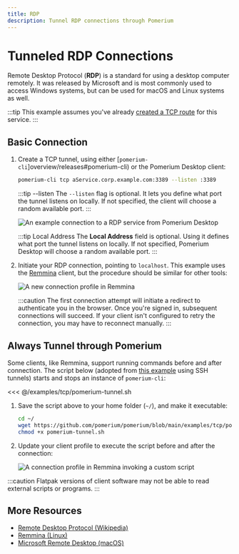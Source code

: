 ```yaml
---
title: RDP
description: Tunnel RDP connections through Pomerium
---
```



# Tunneled RDP Connections

Remote Desktop Protocol (**RDP**) is a standard for using a desktop computer remotely. It was released by Microsoft and is most commonly used to access Windows systems, but can be used for macOS and Linux systems as well.

:::tip
This example assumes you've already [created a TCP route](/docs/tcp#configure-routes) for this service.
:::

## Basic Connection

1. Create a TCP tunnel, using either [`pomerium-cli`]overview/releases#pomerium-cli) or the Pomerium Desktop client:

    <Tabs>
    <TabItem value="pomerium-cli" label="pomerium-cli">

    ```bash
    pomerium-cli tcp aService.corp.example.com:3389 --listen :3389
    ```

    :::tip --listen
    The `--listen` flag is optional. It lets you define what port the tunnel listens on locally. If not specified, the client will choose a random available port.
    :::

    </TabItem>
    <TabItem value="Pomerium Desktop" label="Pomerium Desktop">

    ![An example connection to a RDP service from Pomerium Desktop](img/desktop/example-rdp-connection.png)

    :::tip Local Address
    The **Local Address** field is optional. Using it defines what port the tunnel listens on locally. If not specified, Pomerium Desktop will choose a random available port.
    :::

    </TabItem>
    </Tabs>

1. Initiate your RDP connection, pointing to `localhost`. This example uses the [Remmina](https://remmina.org/) client, but the procedure should be similar for other tools:

    ![A new connection profile in Remmina](img/remmina-connection-profile.png)

    :::caution
    The first connection attempt will initiate a redirect to authenticate you in the browser. Once you're signed in, subsequent connections will succeed. If your client isn't configured to retry the connection, you may have to reconnect manually.
    :::


## Always Tunnel through Pomerium

Some clients, like Remmina, support running commands before and after connection. The script below (adopted from [this example](https://kgibran.wordpress.com/2019/03/13/remmina-rdp-ssh-tunnel-with-pre-and-post-scripts/) using SSH tunnels) starts and stops an instance of `pomerium-cli`:

<<< @/examples/tcp/pomerium-tunnel.sh

1. Save the script above to your home folder (`~/`), and make it executable:

    ```bash
    cd ~/
    wget https://github.com/pomerium/pomerium/blob/main/examples/tcp/pomerium-tunnel.sh
    chmod +x pomerium-tunnel.sh
    ```

1. Update your client profile to execute the script before and after the connection:

    ![A connection profile in Remmina invoking a custom script](img/remmina-connection-scripted.png)

:::caution
Flatpak versions of client software may not be able to read external scripts or programs.
:::

## More Resources

- [Remote Desktop Protocol (Wikipedia)](https://en.wikipedia.org/wiki/Remote_Desktop_Protocol)
- [Remmina (Linux)](https://remmina.org/)
- [Microsoft Remote Desktop (macOS)](https://apps.apple.com/us/app/microsoft-remote-desktop/id1295203466?mt=12)